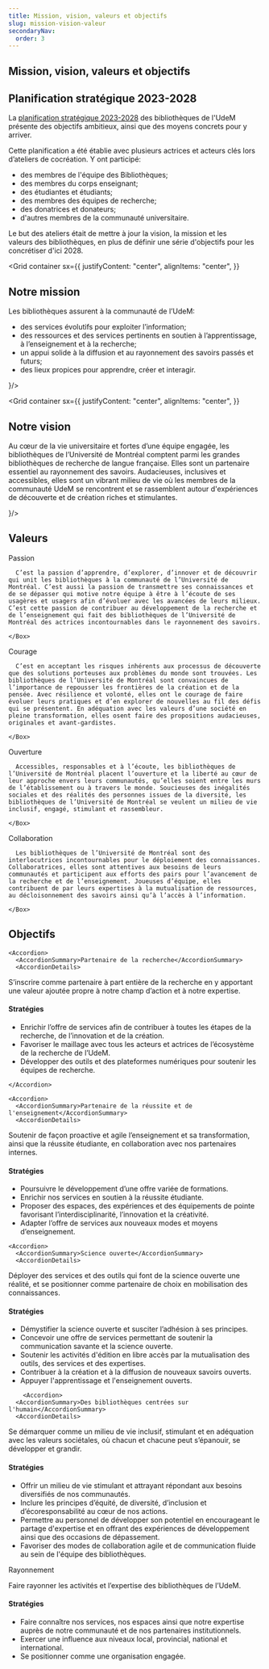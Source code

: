 ```yaml
---
title: Mission, vision, valeurs et objectifs
slug: mission-vision-valeur
secondaryNav:
  order: 3
---
```



<Section>

# Mission, vision, valeurs et objectifs

## Planification stratégique 2023-2028

La [planification stratégique 2023-2028](/a-propos/planification-strategique.pdf) des bibliothèques de l'UdeM présente des objectifs ambitieux, ainsi que des moyens concrets pour y arriver.

Cette planification a été établie avec plusieurs actrices et acteurs clés lors d’ateliers de cocréation. Y ont participé:

- des membres de l'équipe des Bibliothèques;
- des membres du corps enseignant;
- des étudiantes et étudiants;
- des membres des équipes de recherche;
- des donatrices et donateurs;
- d'autres membres de la communauté universitaire.

Le but des ateliers était de mettre à jour la vision, la mission et les valeurs des bibliothèques, en plus de définir une série d'objectifs pour les concrétiser d'ici 2028.

<Divider />

<Grid 
container
sx={{
    justifyContent: "center",
    alignItems: "center",
  }}
  >
<Grid size={8}>
<h2>Notre mission</h2>
      
<p>Les bibliothèques assurent à la communauté de l’UdeM:</p>

<ul><li>des services évolutifs pour exploiter l’information;</li>
<li>des ressources et des services pertinents en soutien à l’apprentissage, à l’enseignement et à la recherche;</li>
<li>un appui solide à la diffusion et au rayonnement des savoirs passés et futurs;</li>
<li>des lieux propices pour apprendre, créer et interagir.</li></ul>
</Grid>
<Grid size={4}>
<IconInSquare color='vertPale' icon={<Target color='orange' />}/>
</Grid>
</Grid>

<Divider />

<Grid 
container
sx={{
    justifyContent: "center",
    alignItems: "center",
  }}
  >
<Grid size={8}>
<h2>Notre vision</h2>
      
<p>Au cœur de la vie universitaire et fortes d’une équipe engagée, les bibliothèques de l’Université de Montréal comptent parmi les grandes bibliothèques de recherche de langue française. Elles sont un partenaire essentiel au rayonnement des savoirs. Audacieuses, inclusives et accessibles, elles sont un vibrant milieu de vie où les membres de la communauté UdeM se rencontrent et se rassemblent autour d'expériences de découverte et de création riches et stimulantes.</p>
</Grid>
<Grid size={4}>
<IconInSquare color='bleu100' icon={<Binoculars color='bleuPrincipal' />}/>
</Grid>
</Grid>

<Divider />

## Valeurs

<Grid container spacing={2}>
  <Grid size={{ xs: 12, md: 6 }}>
    <Box
      sx={{
        p:2,
        bgcolor: '#FEE1DE',
        borderRadius: '1rem',
        height: '100%',
      }}
    >
      <Grid container
        sx={{
          alignItems: "center",
        }}
      >
        <Grid size="grow">
          <Typography variant="h3">Passion</Typography>
        </Grid>
        <Grid size="auto">
          <Heart color='#F04E24' size={50} />
        </Grid>
      </Grid>

      C’est la passion d’apprendre, d’explorer, d’innover et de découvrir qui unit les bibliothèques à la communauté de l’Université de Montréal. C’est aussi la passion de transmettre ses connaissances et de se dépasser qui motive notre équipe à être à l’écoute de ses usagères et usagers afin d’évoluer avec les avancées de leurs milieux. C’est cette passion de contribuer au développement de la recherche et de l’enseignement qui fait des bibliothèques de l’Université de Montréal des actrices incontournables dans le rayonnement des savoirs.

    </Box>

  </Grid>
  <Grid size={{ xs: 12, md: 6 }}>
    <Box
      sx={{
        p:2,
        bgcolor: '#FEE1DE',
        borderRadius: '1rem',
        height: '100%',
      }}
    >
      <Grid container
        sx={{
          alignItems: "center",
        }}
      >
        <Grid size="grow">
          <Typography variant="h3">Courage</Typography>
        </Grid>
        <Grid size="auto">
          <Mountains color='#F04E24' size={50} />
        </Grid>
      </Grid>
        
      C’est en acceptant les risques inhérents aux processus de découverte que des solutions porteuses aux problèmes du monde sont trouvées. Les bibliothèques de l’Université de Montréal sont convaincues de l’importance de repousser les frontières de la création et de la pensée. Avec résilience et volonté, elles ont le courage de faire évoluer leurs pratiques et d’en explorer de nouvelles au fil des défis qui se présentent. En adéquation avec les valeurs d’une société en pleine transformation, elles osent faire des propositions audacieuses, originales et avant-gardistes.

    </Box>

  </Grid>
  <Grid size={{ xs: 12, md: 6 }}>
    <Box
      sx={{
        p:2,
        bgcolor: '#FEE1DE',
        borderRadius: '1rem',
        height: '100%',
      }}
    >
      <Grid container
        sx={{
          alignItems: "center",
        }}
      >
        <Grid size="grow">
          <Typography variant="h3">Ouverture</Typography>
        </Grid>
        <Grid size="auto">
          <DoorOpen color='#F04E24' size={50} />
        </Grid>
      </Grid>
        
      Accessibles, responsables et à l’écoute, les bibliothèques de l’Université de Montréal placent l’ouverture et la liberté au cœur de leur approche envers leurs communautés, qu’elles soient entre les murs de l’établissement ou à travers le monde. Soucieuses des inégalités sociales et des réalités des personnes issues de la diversité, les bibliothèques de l’Université de Montréal se veulent un milieu de vie inclusif, engagé, stimulant et rassembleur.

    </Box>

  </Grid>
  <Grid size={{ xs: 12, md: 6 }}>
    <Box
      sx={{
        p:2,
        bgcolor: '#FEE1DE',
        borderRadius: '1rem'
      }}
    >
      <Grid container
        sx={{
          alignItems: "center",
        }}
      >
        <Grid size="grow">
          <Typography variant="h3">Collaboration</Typography>
        </Grid>
        <Grid size="auto">
          <Handshake color='#F04E24' size={50} />
        </Grid>
      </Grid>
        
      Les bibliothèques de l’Université de Montréal sont des interlocutrices incontournables pour le déploiement des connaissances. Collaboratrices, elles sont attentives aux besoins de leurs communautés et participent aux efforts des pairs pour l’avancement de la recherche et de l’enseignement. Joueuses d’équipe, elles contribuent de par leurs expertises à la mutualisation de ressources, au décloisonnement des savoirs ainsi qu’à l’accès à l’information.

    </Box>

  </Grid>

</Grid>

<Divider />

## Objectifs

<AccordionGroup>

    <Accordion>
      <AccordionSummary>Partenaire de la recherche</AccordionSummary>
      <AccordionDetails>

<p>S’inscrire comme partenaire à part entière de la recherche en y apportant une valeur ajoutée propre à notre champ d’action et à notre expertise.</p>

<h4>Stratégies</h4>

<ul>
<li>Enrichir l’offre de services afin de contribuer à toutes les étapes de la recherche, de l’innovation et de la création.</li>
<li>Favoriser le maillage avec tous les acteurs et actrices de l’écosystème de la recherche de l’UdeM.</li>
<li>Développer des outils et des plateformes numériques pour soutenir les équipes de recherche.</li>
</ul>

</AccordionDetails>

    </Accordion>

    <Accordion>
      <AccordionSummary>Partenaire de la réussite et de l'enseignement</AccordionSummary>
      <AccordionDetails>
<p>Soutenir de façon proactive et agile l’enseignement et sa transformation, ainsi que la réussite étudiante, en collaboration avec nos partenaires internes.</p>

<h4>Stratégies</h4>
<ul>
<li>Poursuivre le développement d’une offre variée de formations.</li>
<li>Enrichir nos services en soutien à la réussite étudiante.</li>
<li>Proposer des espaces, des expériences et des équipements de pointe favorisant l’interdisciplinarité, l’innovation et la créativité.</li>
<li>Adapter l’offre de services aux nouveaux modes et moyens d’enseignement.</li>
</ul>
</AccordionDetails>
    </Accordion>

    <Accordion>
      <AccordionSummary>Science ouverte</AccordionSummary>
      <AccordionDetails>
      
<p>Déployer des services et des outils qui font de la science ouverte une réalité, et se positionner comme partenaire de choix en mobilisation des connaissances.</p>

<h4>Stratégies</h4>
<ul>
<li>Démystifier la science ouverte et susciter l’adhésion à ses principes.</li>
<li>Concevoir une offre de services permettant de soutenir la communication savante et la science ouverte.</li>
<li>Soutenir les activités d'édition en libre accès par la mutualisation des outils, des services et des expertises.</li>
<li>Contribuer à la création et à la diffusion de nouveaux savoirs ouverts.</li>
<li>Appuyer l'apprentissage et l'enseignement ouverts.</li>
</ul>
</AccordionDetails>
    </Accordion>

        <Accordion>
      <AccordionSummary>Des bibliothèques centrées sur l'humain</AccordionSummary>
      <AccordionDetails>

<p>Se démarquer comme un milieu de vie inclusif, stimulant et en adéquation avec les valeurs sociétales, où chacun et chacune peut s’épanouir, se développer et grandir.</p>

<h4>Stratégies</h4>
<ul>
<li>Offrir un milieu de vie stimulant et attrayant répondant aux besoins diversifiés de nos communautés.</li>
<li>Inclure les principes d’équité, de diversité, d’inclusion et d’écoresponsabilité au cœur de nos actions.</li>
<li>Permettre au personnel de développer son potentiel en encourageant le partage d'expertise et en offrant des expériences de développement ainsi que des occasions de dépassement.</li>
<li>Favoriser des modes de collaboration agile et de communication fluide au sein de l'équipe des bibliothèques.</li>
</ul>
</AccordionDetails>
    </Accordion>
            <Accordion>
      <AccordionSummary>Rayonnement</AccordionSummary>
      <AccordionDetails>
<p>Faire rayonner les activités et l’expertise des bibliothèques de l’UdeM.</p>

<h4>Stratégies</h4>
<ul>
<li>Faire connaître nos services, nos espaces ainsi que notre expertise auprès de notre communauté et de nos partenaires institutionnels.</li>
<li>Exercer une influence aux niveaux local, provincial, national et international.</li>
<li>Se positionner comme une organisation engagée.</li>
</ul>
</AccordionDetails>
    </Accordion>
  </AccordionGroup>

</Section>
